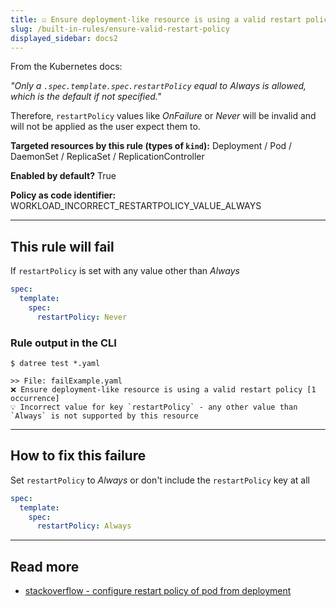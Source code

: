 ```yaml
---
title: ☑️ Ensure deployment-like resource is using a valid restart policy
slug: /built-in-rules/ensure-valid-restart-policy
displayed_sidebar: docs2
---
```


From the Kubernetes docs:

*"Only a `.spec.template.spec.restartPolicy` equal to Always is allowed, which is the default if not specified."*

Therefore, `restartPolicy` values like *OnFailure* or *Never* will be invalid and will not be applied as the user expect them to. 

**Targeted resources by this rule (types of **`kind`**):** Deployment / Pod / DaemonSet / ReplicaSet / ReplicationController

**Enabled by default?** True

**Policy as code identifier:** WORKLOAD_INCORRECT_RESTARTPOLICY_VALUE_ALWAYS

---

## This rule will fail

If `restartPolicy` is set with any value other than *Always*

```yaml
spec:
  template:
    spec:
      restartPolicy: Never
```

### Rule output in the CLI

```none
$ datree test *.yaml

>> File: failExample.yaml
❌ Ensure deployment-like resource is using a valid restart policy [1 occurrence]
💡 Incorrect value for key `restartPolicy` - any other value than `Always` is not supported by this resource
```

---

## How to fix this failure

Set `restartPolicy` to *Always* or don't include the `restartPolicy` key at all

```yaml
spec:
  template:
    spec:
      restartPolicy: Always
```

---

## Read more

- [stackoverflow - configure restart policy of pod from deployment](https://stackoverflow.com/a/63400639/959510)